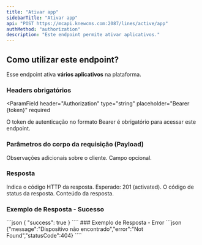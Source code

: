 ```yaml
---
title: "Ativar app"
sidebarTitle: "Ativar app"
api: "POST https://mcapi.knewcms.com:2087/lines/active/app"
authMethod: "authorization"
description: "Este endpoint permite ativar aplicativos."
---
```


## Como utilizar este endpoint?

Esse endpoint ativa **vários aplicativos** na plataforma.

### Headers obrigatórios

<ParamField
  header="Authorization"
  type="string"
  placeholder="Bearer {token}"
  required
>
  O token de autenticação no formato Bearer é obrigatório para acessar este
  endpoint.
</ParamField>

### Parâmetros do corpo da requisição (Payload)

<ParamField body="notes" type="string" placeholder="Observações">
  Observações adicionais sobre o cliente. Campo opcional.
</ParamField>

### Resposta

<ResponseField name="status" type="number">
  Indica o código HTTP da resposta. Esperado: 201 (activated).
</ResponseField>

<ResponseField name="code" type="string">
  O código de status da resposta.
</ResponseField>

<ResponseField name="response" type="object">
  Conteúdo da resposta.
</ResponseField>

### Exemplo de Resposta - Sucesso

<ResponseExample>
```json
{
  "success": true
}
````
<ResponseExample/>
### Exemplo de Resposta - Error

<ResponseExample>
```json
{"message":"Dispositivo não encontrado","error":"Not Found","statusCode":404}
````
<ResponseExample/>
